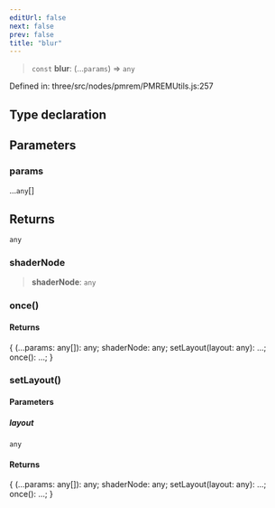 ```yaml
---
editUrl: false
next: false
prev: false
title: "blur"
---
```


> `const` **blur**: (...`params`) => `any`

Defined in: three/src/nodes/pmrem/PMREMUtils.js:257

## Type declaration

## Parameters

### params

...`any`[]

## Returns

`any`

### shaderNode

> **shaderNode**: `any`

### once()

#### Returns

\{ (...params: any\[\]): any; shaderNode: any; setLayout(layout: any): ...; once(): ...; \}

### setLayout()

#### Parameters

##### layout

`any`

#### Returns

\{ (...params: any\[\]): any; shaderNode: any; setLayout(layout: any): ...; once(): ...; \}
